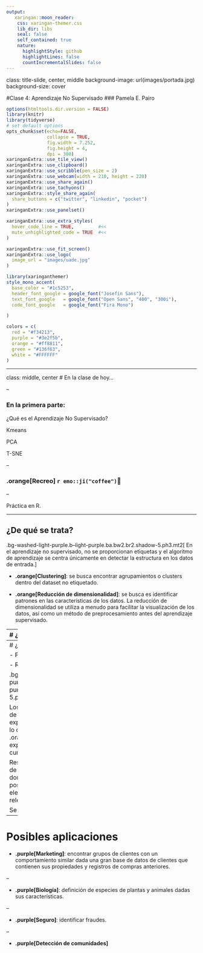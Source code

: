 ---
output:
   xaringan::moon_reader:
    css: xaringan-themer.css
    lib_dir: libs
    seal: false
    self_contained: true
    nature:
      highlightStyle: github
      highlightLines: false
      countIncrementalSlides: false
---

class: title-slide, center, middle
background-image: url(images/portada.jpg)
background-size: cover

#Clase 4: Aprendizaje No Supervisado
### Pamela E. Pairo

```{r setup, include = FALSE}
options(htmltools.dir.version = FALSE)
library(knitr)
library(tidyverse)
# set default options
opts_chunk$set(echo=FALSE,
               collapse = TRUE,
               fig.width = 7.252,
               fig.height = 4,
               dpi = 300)
xaringanExtra::use_tile_view()
xaringanExtra::use_clipboard()
xaringanExtra::use_scribble(pen_size = 2)
xaringanExtra::use_webcam(width = 210, height = 220)
xaringanExtra::use_share_again()
xaringanExtra::use_tachyons()
xaringanExtra::style_share_again(
  share_buttons = c("twitter", "linkedin", "pocket")
)
xaringanExtra::use_panelset()
```

```{r xaringan-extra-styles, include=FALSE}
xaringanExtra::use_extra_styles(
  hover_code_line = TRUE,         #<<
  mute_unhighlighted_code = TRUE  #<<
)
```


```{r xaringan-logo, echo=FALSE}

xaringanExtra::use_fit_screen()
xaringanExtra::use_logo(
  image_url = "images/uade.jpg"
)
```

```{r xaringan-themer, include=FALSE, warning=FALSE}
library(xaringanthemer)
style_mono_accent(
  base_color = "#1c5253",
  header_font_google = google_font("Josefin Sans"),
  text_font_google   = google_font("Open Sans", "400", "300i"),
  code_font_google   = google_font("Fira Mono")

)

colors = c(
  red = "#f34213",
  purple = "#3e2f5b",
  orange = "#ff8811",
  green = "#136f63",
  white = "#FFFFFF"
)
```

---

class: middle, center
# En la clase de hoy...

--

### En la primera parte:

¿Qué es el Aprendizaje No Supervisado?

Kmeans

PCA

T-SNE

--

### **.orange[Recreo]** `r emo::ji("coffee")`🧉

--

Práctica en R.

---

## ¿De qué se trata?

.bg-washed-light-purple.b--light-purple.ba.bw2.br2.shadow-5.ph3.mt2[
En el aprendizaje no supervisado, no se proporcionan etiquetas y el algoritmo de aprendizaje se centra únicamente en detectar la estructura en los datos de entrada.
]

- **.orange[Clustering]**: se busca encontrar agrupamientos o clusters dentro del dataset no etiquetado.

- **.orange[Reducción de dimensionalidad]**: se busca es identificar patrones en las características de los datos. La reducción de dimensionalidad se utiliza a menudo para facilitar la visualización de los datos, así como un método de preprocesamiento antes del aprendizaje supervisado.

---
# ¿De qué se trata?

.center[
<img src="images/clusters.png" width="70%"/>
]

.center[
<img src="images/pca.png" width="80%"/>
]

.center[
.footnote[Imagenes extraidas de [aqui](https://programmerclick.com/article/90051499108/)]
]
---
# ¿Para qué?

- Para conocer el dataset

- Refinamiento de clases 

.bg-washed-light-purple.b--light-purple.ba.bw2.br2.shadow-5.ph3.mt2[

Los resultados dependen de las variables explicatorias utilizadas por lo que cobra importancia .orange[el análisis exploratorio de datos y la curación.]

Resulta importante el aporte de un/una experto/a de dominio para explicar los posibles agrupamientos y la elección de las variables relevantes.

Se itera varias veces
]

---
# Posibles aplicaciones

- **.purple[Marketing]**: encontrar grupos de clientes con un comportamiento similar dada una gran base de datos de clientes que contienen sus propiedades y registros de compras anteriores.

--

- **.purple[Biología]**: definición de especies de plantas y animales dadas sus características.

--

- **.purple[Seguro]**: identificar fraudes.

--

- **.purple[Detección de comunidades]**
